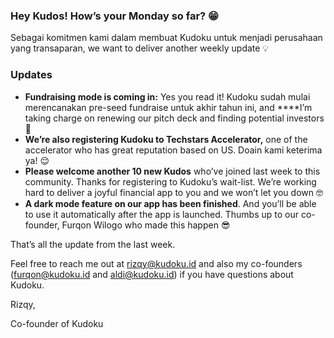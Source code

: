 ### Hey Kudos! How’s your Monday so far? 😁

Sebagai komitmen kami dalam membuat Kudoku untuk menjadi perusahaan yang transaparan, we want to deliver another weekly update 💡

### Updates

-   **Fundraising mode is coming in:** Yes you read it! Kudoku sudah mulai merencanakan pre-seed fundraise untuk akhir tahun ini, and \*\*\*\*I’m taking charge on renewing our pitch deck and finding potential investors 😤
-   **We’re also registering Kudoku to Techstars Accelerator,** one of the accelerator who has great reputation based on US. Doain kami keterima ya! 😌
-   **Please welcome another 10 new Kudos** who’ve joined last week to this community. Thanks for registering to Kudoku’s wait-list. We’re working hard to deliver a joyful financial app to you and we won’t let you down 🤓
-   **A dark mode feature on our app has been finished**. And you’ll be able to use it automatically after the app is launched. Thumbs up to our co-founder, Furqon Wilogo who made this happen 😎

That’s all the update from the last week.

Feel free to reach me out at [rizqy@kudoku.id](mailto:rizqy@kudoku.id) and also my co-founders ([furqon@kudoku.id](mailto:furqon@kudoku.id) and [aldi@kudoku.id](mailto:aldi@kudoku.id)) if you have questions about Kudoku.

Rizqy,

Co-founder of Kudoku
